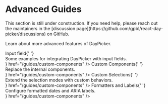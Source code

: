 
# Advanced Guides


<Callout emoji="🚧">
  This section is still under construction. If you need help, please reach out
  the maintainers in the [discussion
  page](https://github.com/gpbl/react-day-picker/discussions) on GitHub.
</Callout>

Learn about more advanced features of DayPicker.

<Cards>
  <Card
    icon="⌨️ "
    title={
      <div>
        Input field{' '}
        <div className="pt-1 font-normal text-sm nx-text-gray-400">
          Some examples for integrating DayPicker with input fields.
        </div>
      </div>
    }
    href="/guides/custom-components"
  />
  <Card
    icon="🤹‍♂️ "
    title={
      <div>
        Custom Components{' '}
        <div className="pt-1 font-normal text-sm nx-text-gray-400">
          Replace the internal components.
        </div>
      </div>
    }
    href="/guides/custom-components"
  />
  <Card
    icon="🔣 "
    title={
      <div>
        Custom Selections{' '}
        <div className="pt-1 font-normal text-sm nx-text-gray-400">
          Extend the selection modes with custom behaviors.
        </div>
      </div>
    }
    href="/guides/custom-components"
  />
  <Card
    icon="🔣 "
    title={
      <div>
        Formatters and Labels{' '}
        <div className="pt-1 font-normal text-sm nx-text-gray-400">
          Configure formatted dates and ARIA labels.
        </div>
      </div>
    }
    href="/guides/custom-components"
  />
</Cards>
